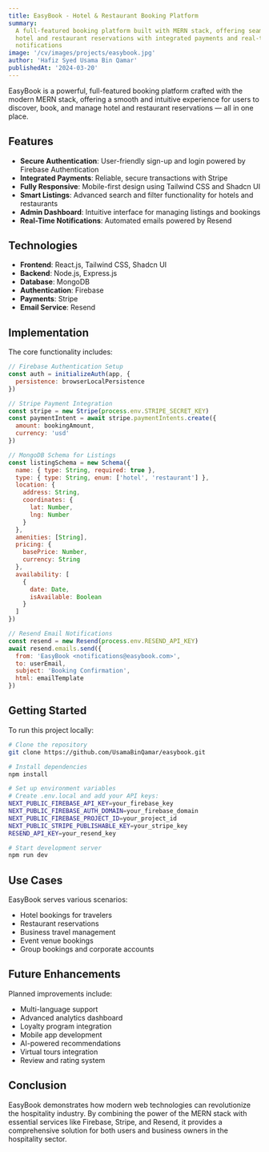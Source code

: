 ```yaml
---
title: EasyBook - Hotel & Restaurant Booking Platform
summary:
  A full-featured booking platform built with MERN stack, offering seamless
  hotel and restaurant reservations with integrated payments and real-time
  notifications
image: '/cv/images/projects/easybook.jpg'
author: 'Hafiz Syed Usama Bin Qamar'
publishedAt: '2024-03-20'
---
```


EasyBook is a powerful, full-featured booking platform crafted with the modern
MERN stack, offering a smooth and intuitive experience for users to discover,
book, and manage hotel and restaurant reservations — all in one place.

## Features

- **Secure Authentication**: User-friendly sign-up and login powered by Firebase
  Authentication
- **Integrated Payments**: Reliable, secure transactions with Stripe
- **Fully Responsive**: Mobile-first design using Tailwind CSS and Shadcn UI
- **Smart Listings**: Advanced search and filter functionality for hotels and
  restaurants
- **Admin Dashboard**: Intuitive interface for managing listings and bookings
- **Real-Time Notifications**: Automated emails powered by Resend

## Technologies

- **Frontend**: React.js, Tailwind CSS, Shadcn UI
- **Backend**: Node.js, Express.js
- **Database**: MongoDB
- **Authentication**: Firebase
- **Payments**: Stripe
- **Email Service**: Resend

## Implementation

The core functionality includes:

```javascript
// Firebase Authentication Setup
const auth = initializeAuth(app, {
  persistence: browserLocalPersistence
})

// Stripe Payment Integration
const stripe = new Stripe(process.env.STRIPE_SECRET_KEY)
const paymentIntent = await stripe.paymentIntents.create({
  amount: bookingAmount,
  currency: 'usd'
})

// MongoDB Schema for Listings
const listingSchema = new Schema({
  name: { type: String, required: true },
  type: { type: String, enum: ['hotel', 'restaurant'] },
  location: {
    address: String,
    coordinates: {
      lat: Number,
      lng: Number
    }
  },
  amenities: [String],
  pricing: {
    basePrice: Number,
    currency: String
  },
  availability: [
    {
      date: Date,
      isAvailable: Boolean
    }
  ]
})

// Resend Email Notifications
const resend = new Resend(process.env.RESEND_API_KEY)
await resend.emails.send({
  from: 'EasyBook <notifications@easybook.com>',
  to: userEmail,
  subject: 'Booking Confirmation',
  html: emailTemplate
})
```

## Getting Started

To run this project locally:

```bash
# Clone the repository
git clone https://github.com/UsamaBinQamar/easybook.git

# Install dependencies
npm install

# Set up environment variables
# Create .env.local and add your API keys:
NEXT_PUBLIC_FIREBASE_API_KEY=your_firebase_key
NEXT_PUBLIC_FIREBASE_AUTH_DOMAIN=your_firebase_domain
NEXT_PUBLIC_FIREBASE_PROJECT_ID=your_project_id
NEXT_PUBLIC_STRIPE_PUBLISHABLE_KEY=your_stripe_key
RESEND_API_KEY=your_resend_key

# Start development server
npm run dev
```

## Use Cases

EasyBook serves various scenarios:

- Hotel bookings for travelers
- Restaurant reservations
- Business travel management
- Event venue bookings
- Group bookings and corporate accounts

## Future Enhancements

Planned improvements include:

- Multi-language support
- Advanced analytics dashboard
- Loyalty program integration
- Mobile app development
- AI-powered recommendations
- Virtual tours integration
- Review and rating system

## Conclusion

EasyBook demonstrates how modern web technologies can revolutionize the
hospitality industry. By combining the power of the MERN stack with essential
services like Firebase, Stripe, and Resend, it provides a comprehensive solution
for both users and business owners in the hospitality sector.
